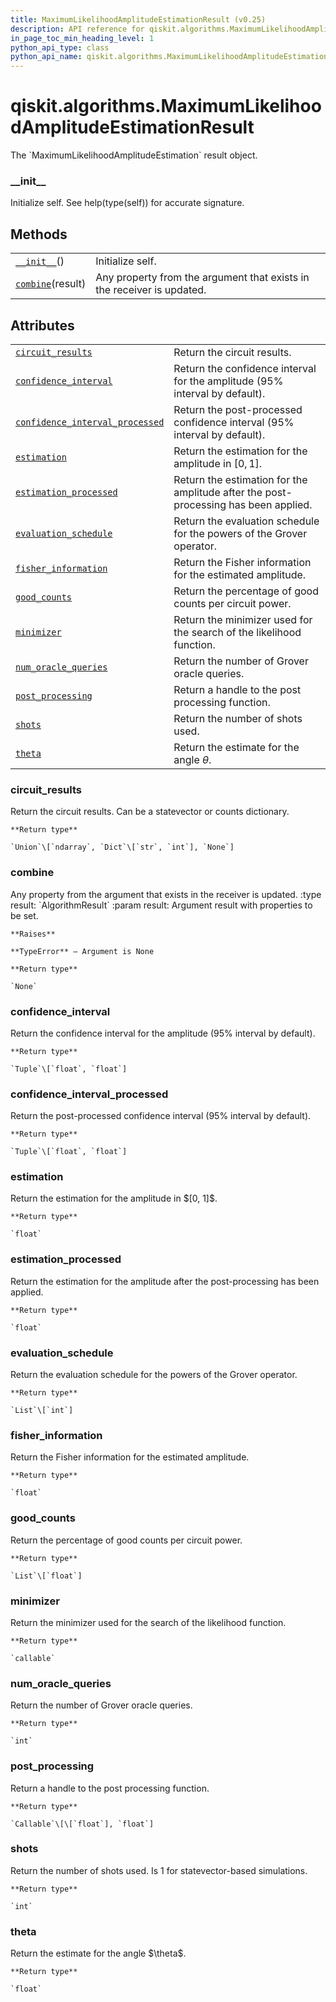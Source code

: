 ```yaml
---
title: MaximumLikelihoodAmplitudeEstimationResult (v0.25)
description: API reference for qiskit.algorithms.MaximumLikelihoodAmplitudeEstimationResult in qiskit v0.25
in_page_toc_min_heading_level: 1
python_api_type: class
python_api_name: qiskit.algorithms.MaximumLikelihoodAmplitudeEstimationResult
---
```


<span id="qiskit-algorithms-maximumlikelihoodamplitudeestimationresult" />

# qiskit.algorithms.MaximumLikelihoodAmplitudeEstimationResult

<Class id="qiskit.algorithms.MaximumLikelihoodAmplitudeEstimationResult" isDedicatedPage={true} github="https://github.com/qiskit/qiskit/tree/stable/0.17/qiskit/algorithms/amplitude_estimators/mlae.py" signature="MaximumLikelihoodAmplitudeEstimationResult" modifiers="class">
  The `MaximumLikelihoodAmplitudeEstimation` result object.

  ### \_\_init\_\_

  <Function id="qiskit.algorithms.MaximumLikelihoodAmplitudeEstimationResult.__init__" signature="__init__()">
    Initialize self. See help(type(self)) for accurate signature.
  </Function>

  ## Methods

  |                                                                                                                                                                   |                                                                        |
  | ----------------------------------------------------------------------------------------------------------------------------------------------------------------- | ---------------------------------------------------------------------- |
  | [`__init__`](#qiskit.algorithms.MaximumLikelihoodAmplitudeEstimationResult.__init__ "qiskit.algorithms.MaximumLikelihoodAmplitudeEstimationResult.__init__")()    | Initialize self.                                                       |
  | [`combine`](#qiskit.algorithms.MaximumLikelihoodAmplitudeEstimationResult.combine "qiskit.algorithms.MaximumLikelihoodAmplitudeEstimationResult.combine")(result) | Any property from the argument that exists in the receiver is updated. |

  ## Attributes

  |                                                                                                                                                                                                                             |                                                                                     |
  | --------------------------------------------------------------------------------------------------------------------------------------------------------------------------------------------------------------------------- | ----------------------------------------------------------------------------------- |
  | [`circuit_results`](#qiskit.algorithms.MaximumLikelihoodAmplitudeEstimationResult.circuit_results "qiskit.algorithms.MaximumLikelihoodAmplitudeEstimationResult.circuit_results")                                           | Return the circuit results.                                                         |
  | [`confidence_interval`](#qiskit.algorithms.MaximumLikelihoodAmplitudeEstimationResult.confidence_interval "qiskit.algorithms.MaximumLikelihoodAmplitudeEstimationResult.confidence_interval")                               | Return the confidence interval for the amplitude (95% interval by default).         |
  | [`confidence_interval_processed`](#qiskit.algorithms.MaximumLikelihoodAmplitudeEstimationResult.confidence_interval_processed "qiskit.algorithms.MaximumLikelihoodAmplitudeEstimationResult.confidence_interval_processed") | Return the post-processed confidence interval (95% interval by default).            |
  | [`estimation`](#qiskit.algorithms.MaximumLikelihoodAmplitudeEstimationResult.estimation "qiskit.algorithms.MaximumLikelihoodAmplitudeEstimationResult.estimation")                                                          | Return the estimation for the amplitude in $[0, 1]$.                                |
  | [`estimation_processed`](#qiskit.algorithms.MaximumLikelihoodAmplitudeEstimationResult.estimation_processed "qiskit.algorithms.MaximumLikelihoodAmplitudeEstimationResult.estimation_processed")                            | Return the estimation for the amplitude after the post-processing has been applied. |
  | [`evaluation_schedule`](#qiskit.algorithms.MaximumLikelihoodAmplitudeEstimationResult.evaluation_schedule "qiskit.algorithms.MaximumLikelihoodAmplitudeEstimationResult.evaluation_schedule")                               | Return the evaluation schedule for the powers of the Grover operator.               |
  | [`fisher_information`](#qiskit.algorithms.MaximumLikelihoodAmplitudeEstimationResult.fisher_information "qiskit.algorithms.MaximumLikelihoodAmplitudeEstimationResult.fisher_information")                                  | Return the Fisher information for the estimated amplitude.                          |
  | [`good_counts`](#qiskit.algorithms.MaximumLikelihoodAmplitudeEstimationResult.good_counts "qiskit.algorithms.MaximumLikelihoodAmplitudeEstimationResult.good_counts")                                                       | Return the percentage of good counts per circuit power.                             |
  | [`minimizer`](#qiskit.algorithms.MaximumLikelihoodAmplitudeEstimationResult.minimizer "qiskit.algorithms.MaximumLikelihoodAmplitudeEstimationResult.minimizer")                                                             | Return the minimizer used for the search of the likelihood function.                |
  | [`num_oracle_queries`](#qiskit.algorithms.MaximumLikelihoodAmplitudeEstimationResult.num_oracle_queries "qiskit.algorithms.MaximumLikelihoodAmplitudeEstimationResult.num_oracle_queries")                                  | Return the number of Grover oracle queries.                                         |
  | [`post_processing`](#qiskit.algorithms.MaximumLikelihoodAmplitudeEstimationResult.post_processing "qiskit.algorithms.MaximumLikelihoodAmplitudeEstimationResult.post_processing")                                           | Return a handle to the post processing function.                                    |
  | [`shots`](#qiskit.algorithms.MaximumLikelihoodAmplitudeEstimationResult.shots "qiskit.algorithms.MaximumLikelihoodAmplitudeEstimationResult.shots")                                                                         | Return the number of shots used.                                                    |
  | [`theta`](#qiskit.algorithms.MaximumLikelihoodAmplitudeEstimationResult.theta "qiskit.algorithms.MaximumLikelihoodAmplitudeEstimationResult.theta")                                                                         | Return the estimate for the angle $\theta$.                                         |

  ### circuit\_results

  <Attribute id="qiskit.algorithms.MaximumLikelihoodAmplitudeEstimationResult.circuit_results">
    Return the circuit results. Can be a statevector or counts dictionary.

    **Return type**

    `Union`\[`ndarray`, `Dict`\[`str`, `int`], `None`]
  </Attribute>

  ### combine

  <Function id="qiskit.algorithms.MaximumLikelihoodAmplitudeEstimationResult.combine" signature="combine(result)">
    Any property from the argument that exists in the receiver is updated. :type result: `AlgorithmResult` :param result: Argument result with properties to be set.

    **Raises**

    **TypeError** – Argument is None

    **Return type**

    `None`
  </Function>

  ### confidence\_interval

  <Attribute id="qiskit.algorithms.MaximumLikelihoodAmplitudeEstimationResult.confidence_interval">
    Return the confidence interval for the amplitude (95% interval by default).

    **Return type**

    `Tuple`\[`float`, `float`]
  </Attribute>

  ### confidence\_interval\_processed

  <Attribute id="qiskit.algorithms.MaximumLikelihoodAmplitudeEstimationResult.confidence_interval_processed">
    Return the post-processed confidence interval (95% interval by default).

    **Return type**

    `Tuple`\[`float`, `float`]
  </Attribute>

  ### estimation

  <Attribute id="qiskit.algorithms.MaximumLikelihoodAmplitudeEstimationResult.estimation">
    Return the estimation for the amplitude in $[0, 1]$.

    **Return type**

    `float`
  </Attribute>

  ### estimation\_processed

  <Attribute id="qiskit.algorithms.MaximumLikelihoodAmplitudeEstimationResult.estimation_processed">
    Return the estimation for the amplitude after the post-processing has been applied.

    **Return type**

    `float`
  </Attribute>

  ### evaluation\_schedule

  <Attribute id="qiskit.algorithms.MaximumLikelihoodAmplitudeEstimationResult.evaluation_schedule">
    Return the evaluation schedule for the powers of the Grover operator.

    **Return type**

    `List`\[`int`]
  </Attribute>

  ### fisher\_information

  <Attribute id="qiskit.algorithms.MaximumLikelihoodAmplitudeEstimationResult.fisher_information">
    Return the Fisher information for the estimated amplitude.

    **Return type**

    `float`
  </Attribute>

  ### good\_counts

  <Attribute id="qiskit.algorithms.MaximumLikelihoodAmplitudeEstimationResult.good_counts">
    Return the percentage of good counts per circuit power.

    **Return type**

    `List`\[`float`]
  </Attribute>

  ### minimizer

  <Attribute id="qiskit.algorithms.MaximumLikelihoodAmplitudeEstimationResult.minimizer">
    Return the minimizer used for the search of the likelihood function.

    **Return type**

    `callable`
  </Attribute>

  ### num\_oracle\_queries

  <Attribute id="qiskit.algorithms.MaximumLikelihoodAmplitudeEstimationResult.num_oracle_queries">
    Return the number of Grover oracle queries.

    **Return type**

    `int`
  </Attribute>

  ### post\_processing

  <Attribute id="qiskit.algorithms.MaximumLikelihoodAmplitudeEstimationResult.post_processing">
    Return a handle to the post processing function.

    **Return type**

    `Callable`\[\[`float`], `float`]
  </Attribute>

  ### shots

  <Attribute id="qiskit.algorithms.MaximumLikelihoodAmplitudeEstimationResult.shots">
    Return the number of shots used. Is 1 for statevector-based simulations.

    **Return type**

    `int`
  </Attribute>

  ### theta

  <Attribute id="qiskit.algorithms.MaximumLikelihoodAmplitudeEstimationResult.theta">
    Return the estimate for the angle $\theta$.

    **Return type**

    `float`
  </Attribute>
</Class>

